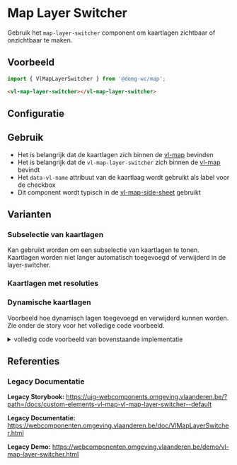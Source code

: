 
# Map Layer Switcher

Gebruik het `map-layer-switcher` component om kaartlagen zichtbaar of onzichtbaar te maken.

## Voorbeeld

```js
import { VlMapLayerSwitcher } from '@domg-wc/map';
```

```html
<vl-map-layer-switcher></vl-map-layer-switcher>
```

<DocsStory id="map-layer-switcher--map-layer-switcher-default" />

## Configuratie

<ArgsTable story={PRIMARY_STORY} />

## Gebruik

-   Het is belangrijk dat de kaartlagen zich binnen de [vl-map](?path=/docs/map-map--map-default) bevinden
-   Het is belangrijk dat de `vl-map-layer-switcher` zich binnen de [vl-map](?path=/docs/map-map--map-default) bevindt
-   Het `data-vl-name` attribuut van de kaartlaag wordt gebruikt als label voor de checkbox
-   Dit component wordt typisch in de [vl-map-side-sheet](?path=/docs/map-side-sheet--map-side-sheet-default) gebruikt

## Varianten

### Subselectie van kaartlagen

Kan gebruikt worden om een subselectie van kaartlagen te tonen.<br/>
Kaartlagen worden niet langer automatisch toegevoegd of verwijderd in de layer-switcher.

<DocsStory id="map-layer-switcher--map-layer-switcher-subselection" />

### Kaartlagen met resoluties

<DocsStory id="map-layer-switcher--map-layer-switcher-resolutions" />

### Dynamische kaartlagen

Voorbeeld hoe dynamisch lagen toegevoegd en verwijderd kunnen worden.<br/>
Zie onder de story voor het volledige code voorbeeld.

<Canvas>
    <Story id="map-layer-switcher--map-layer-switcher-dynamic" inline={false} height={650} />
</Canvas>

<details>
    <summary>volledig code voorbeeld van bovenstaande implementatie</summary>
    <Source code={dynamicLayerSwitcherImplementation} language="ts" dark={true} />
</details>

## Referenties

### Legacy Documentatie

**Legacy Storybook:** https://uig-webcomponents.omgeving.vlaanderen.be/?path=/docs/custom-elements-vl-map-vl-map-layer-switcher--default

**Legacy Documentatie:** https://webcomponenten.omgeving.vlaanderen.be/doc/VlMapLayerSwitcher.html

**Legacy Demo:** https://webcomponenten.omgeving.vlaanderen.be/demo/vl-map-layer-switcher.html
